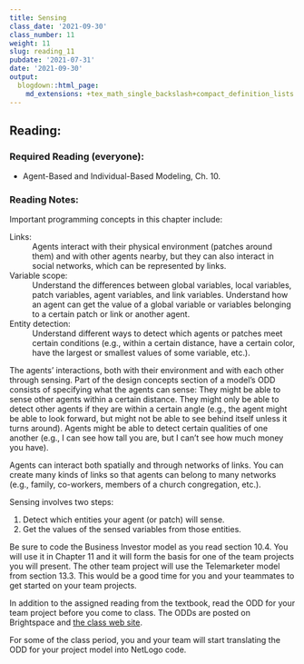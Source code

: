 ```yaml
---
title: Sensing
class_date: '2021-09-30'
class_number: 11
weight: 11
slug: reading_11
pubdate: '2021-07-31'
date: '2021-09-30'
output:
  blogdown::html_page:
    md_extensions: +tex_math_single_backslash+compact_definition_lists
---
```

## Reading:

### Required Reading (everyone):

* Agent-Based and Individual-Based Modeling, Ch. 10.

### Reading Notes:

Important programming concepts in this chapter include:

Links:
  ~ Agents interact with their physical environment (patches around them) and with other agents nearby, but they can also interact in social networks, which can be represented by links.
    
Variable scope: 
  ~ Understand the differences between global variables, local variables, patch variables, agent variables, and link variables. Understand how an agent can get the value of a global variable or variables belonging to a certain patch or link or another agent.

Entity detection:
  ~ Understand different ways to detect which agents or patches meet certain conditions (e.g., within a certain distance, have a certain color, have the largest or smallest values of some variable, etc.).

The agents' interactions, both with their environment and with each other through sensing. Part of the design concepts section of a model's ODD consists of specifying what the agents can sense: They might be able to sense other agents within a certain distance. They might only be able to detect other agents if they are within a certain angle (e.g., the agent might be able to look forward, but might not be able to see behind itself unless it turns around). Agents might be able to detect certain qualities of one another (e.g., I can see how tall you are, but I can't see how much money you have).

Agents can interact both spatially and through networks of links. You can create many kinds of links so that agents can belong to many networks (e.g., family, co-workers, members of a church congregation, etc.).

Sensing involves two steps:

1. Detect which entities your agent (or patch) will sense.
1. Get the values of the sensed variables from those entities.

Be sure to code the Business Investor model as you read section 10.4. You will use it in Chapter 11 and it will form the basis for one of the team projects you will present. 
The other team project will use the Telemarketer model from section 13.3. This would be a good time for you and your teammates to get started on your team projects.

In addition to the assigned reading from the textbook, read the ODD for your team project before you come to class. The ODDs are posted on Brightspace and [the class web site](https://ees4760.jgilligan.org/projects/).

For some of the class period, you and your team will start translating the ODD for your project model into NetLogo code.

